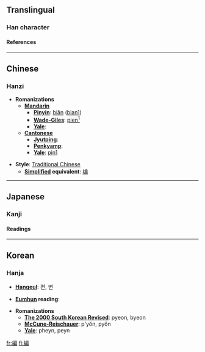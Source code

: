 {{see|编}}<!-- may be replaced by zh-forms -->

==Translingual==
===Han character===
{{Han char|rn=120|rad=糸|as=09|sn=15|so=|four=2392<sub>7</sub>|canj=女火竹尸月 (VFHSB), 女火戈尸月 (VFISB)|cmean= [[knit]], [[weave]];  [[arrange]];  [[compile]]}}
====References====
{{Han ref|kx=0931.080|dkj=27665|dj=1369.100|hdz=53431.050|uh=7DE8|ud=32232|bh=BD73|bd=48499}}
----

==Chinese==
===Hanzi===


* '''Romanizations'''
** '''[[Mandarin]]'''
*** '''[[Pinyin]]''': [[biān]] ([[bian1]])
*** '''[[Wade-Giles]]''': [[pien1|pien<sup>1</sup>]]
*** '''[[Yale]]''': 
** '''[[Cantonese]]'''
*** '''[[Jyutping]]''':
*** '''[[Penkyamp]]''': 
*** '''[[Yale]]''': [[pin1]]

* '''Style''': [[Traditional Chinese]] 
** '''[[Simplified Chinese|Simplified]] equivalent''': [[编]]
----

==Japanese==
===Kanji===


{{ja-kanji|grade=|rs=糸09|simple=}}
====Readings====
{{ja-readings|on=[[へん]] (hen)|kun=[[あむ]] (amu), [[とじいと]] (tojiito), [[ふみ]] (fumi)}}
----

==Korean==
===Hanja===

* '''[[Hangeul]]''': 편, 변

* '''[[Eumhun]] reading''': 

* '''Romanizations'''
** '''[[The 2000 South Korean Revised Romanization|The 2000 South Korean Revised]]''': pyeon, byeon
** '''[[McCune-Reischauer]]''': p'yŏn, pyŏn
** '''[[Yale]]''': pheyn, peyn




[[fr:編]]
[[fi:編]]